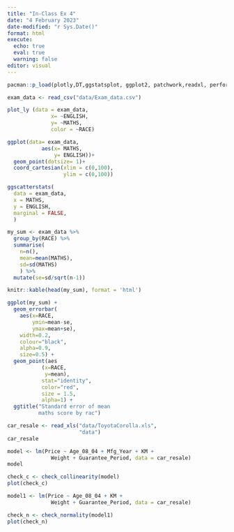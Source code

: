 ```yaml
---
title: "In-Class Ex 4"
date: "4 February 2023"
date-modified: "r Sys.Date()"
format: html
execute: 
  echo: true
  eval: true
  warning: false
editor: visual
---
```


```r
pacman::p_load(plotly,DT,ggstatsplot, ggplot2, patchwork,readxl, performance, parameters, see, tidyverse)
```

```r
exam_data <- read_csv("data/Exam_data.csv")
```

```r
plot_ly (data = exam_data,
              x= ~ENGLISH,
              y= ~MATHS,
              color = ~RACE)
```

```r
ggplot(data= exam_data,
           aes(x= MATHS,
               y= ENGLISH))+
  geom_point(dotsize= 1)+
  coord_cartesian(xlim = c(0,100),
                  ylim = c(0,100))
```

```r
ggscatterstats(
  data = exam_data,
  x = MATHS,
  y = ENGLISH,
  marginal = FALSE,
  )

```

```r
my_sum <- exam_data %>%
  group_by(RACE) %>%
  summarise(
    n=n(),
    mean=mean(MATHS),
    sd=sd(MATHS)
    ) %>%
  mutate(se=sd/sqrt(n-1))
```

```r
knitr::kable(head(my_sum), format = 'html')
```

```r
ggplot(my_sum) +
  geom_errorbar(
    aes(x=RACE, 
        ymin=mean-se, 
        ymax=mean+se), 
    width=0.2, 
    colour="black", 
    alpha=0.9, 
    size=0.5) +
  geom_point(aes
           (x=RACE, 
            y=mean), 
           stat="identity", 
           color="red",
           size = 1.5,
           alpha=1) +
  ggtitle("Standard error of mean 
          maths score by rac")
```

```r
car_resale <- read_xls("data/ToyotaCorolla.xls", 
                       "data")
car_resale
```

```r

model <- lm(Price ~ Age_08_04 + Mfg_Year + KM + 
              Weight + Guarantee_Period, data = car_resale)
model
```

```r
check_c <- check_collinearity(model)
plot(check_c)
```

```r
model1 <- lm(Price ~ Age_08_04 + KM + 
              Weight + Guarantee_Period, data = car_resale)

```

```r
check_n <- check_normality(model1)
plot(check_n)
```
